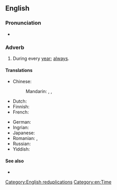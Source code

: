 ==English==

===Pronunciation===
* {{audio|en|En-au-year in, year out.ogg|Audio (AU)}}

===Adverb===
{{en-adv|-}}

# {{lb|en|idiomatic}} During every [[year]]; [[always]].

====Translations====
{{trans-top|during every year}}
* Chinese:
*: Mandarin: {{t+|cmn|年復一年|sc=Hani}}, {{t+|cmn|年复一年|tr=niánfùyīnián|sc=Hani}}, {{t+|cmn|年年|tr=niánnián|sc=Hani}}
* Dutch: {{t+|nl|jaar in jaar uit}}
* Finnish: {{t|fi|vuodesta toiseen}}
* French: {{t+|fr|bon an mal an}}
{{trans-mid}}
* German: {{t+|de|jahraus, jahrein}}
* Ingrian: {{t|izh|voos voovvelt}}
* Japanese: {{t|ja|歳歳年年|tr=さいさいねんねん, saisai-nennen}}
* Romanian: {{t|ro|an de an}}, {{t|ro|de ani de zile}}
* Russian: {{t|ru|из го́да в год}}
* Yiddish: {{t|yi|יאָר אײַן יאָר אויס}}
{{trans-bottom}}

====See also====
* {{l|en|day in, day out}}

[[Category:English reduplications]]
[[Category:en:Time]]